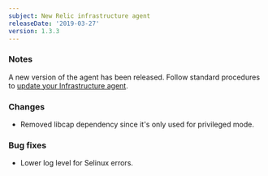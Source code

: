 ```yaml
---
subject: New Relic infrastructure agent
releaseDate: '2019-03-27'
version: 1.3.3
---
```


### Notes

A new version of the agent has been released. Follow standard procedures to [update your Infrastructure agent](/docs/infrastructure/new-relic-infrastructure/installation/update-infrastructure-agent).

### Changes

* Removed libcap dependency since it's only used for privileged mode.

### Bug fixes

* Lower log level for Selinux errors.
